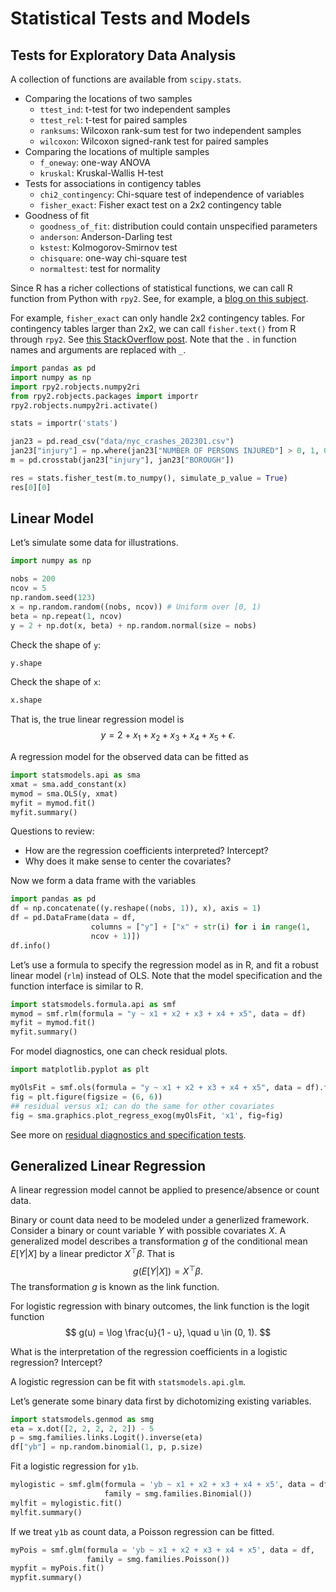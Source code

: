 # Statistical Tests and Models


## Tests for Exploratory Data Analysis

A collection of functions are available from `scipy.stats`.

+ Comparing the locations of two samples
    - `ttest_ind`: t-test for two independent samples
    - `ttest_rel`: t-test for paired samples
	- `ranksums`: Wilcoxon rank-sum test for two independent samples
	- `wilcoxon`: Wilcoxon signed-rank test for paired samples
+ Comparing the locations of multiple samples
    - `f_oneway`: one-way ANOVA
	- `kruskal`: Kruskal-Wallis H-test
+ Tests for associations in contigency tables
    - `chi2_contingency`: Chi-square test of independence of variables
	- `fisher_exact`:  Fisher exact test on a 2x2 contingency table
+ Goodness of fit
    - `goodness_of_fit`: distribution could contain unspecified parameters
	- `anderson`: Anderson-Darling test 
    - `kstest`: Kolmogorov-Smirnov test 
	- `chisquare`: one-way chi-square test
	- `normaltest`: test for normality


Since R has a richer collections of statistical functions, we can call 
R function from Python with `rpy2`. See, for example, a [blog on this
subject](https://rviews.rstudio.com/2022/05/25/calling-r-from-python-with-rpy2/).


For example, `fisher_exact` can only handle 2x2 contingency tables. For
contingency tables larger than 2x2, we can call `fisher.text()` from R through
`rpy2`. 
See [this StackOverflow post](https://stackoverflow.com/questions/25368284/fishers-exact-test-for-bigger-than-2-by-2-contingency-table).
Note that the `.` in function names and arguments are replaced with `_`.

```python
import pandas as pd
import numpy as np
import rpy2.robjects.numpy2ri
from rpy2.robjects.packages import importr
rpy2.robjects.numpy2ri.activate()

stats = importr('stats')

jan23 = pd.read_csv("data/nyc_crashes_202301.csv")
jan23["injury"] = np.where(jan23["NUMBER OF PERSONS INJURED"] > 0, 1, 0)
m = pd.crosstab(jan23["injury"], jan23["BOROUGH"])

res = stats.fisher_test(m.to_numpy(), simulate_p_value = True)
res[0][0]
```

## Linear Model

Let's simulate some data for illustrations.

```python
import numpy as np

nobs = 200
ncov = 5
np.random.seed(123)
x = np.random.random((nobs, ncov)) # Uniform over [0, 1)
beta = np.repeat(1, ncov)
y = 2 + np.dot(x, beta) + np.random.normal(size = nobs)
```

Check the shape of `y`:
```python
y.shape
```

Check the shape of `x`:
```python
x.shape
```

That is, the true linear regression model is
$$
y = 2 + x_1 + x_2 + x_3 + x_4 + x_5 + \epsilon.
$$

A regression model for the observed data can be fitted as

```python
import statsmodels.api as sma
xmat = sma.add_constant(x)
mymod = sma.OLS(y, xmat)
myfit = mymod.fit()
myfit.summary()
```

Questions to review:

+ How are the regression coefficients interpreted? Intercept?
+ Why does it make sense to center the covariates?


Now we form a data frame with the variables

```python
import pandas as pd
df = np.concatenate((y.reshape((nobs, 1)), x), axis = 1)
df = pd.DataFrame(data = df,
                  columns = ["y"] + ["x" + str(i) for i in range(1,
                  ncov + 1)])
df.info()
```

Let's use a formula to specify the regression model as in R, and fit
a robust linear model (`rlm`) instead of OLS. Note that the model specification
and the function interface is similar to R.

```python
import statsmodels.formula.api as smf
mymod = smf.rlm(formula = "y ~ x1 + x2 + x3 + x4 + x5", data = df)
myfit = mymod.fit()
myfit.summary()
```

For model diagnostics, one can check residual plots.

```python
import matplotlib.pyplot as plt

myOlsFit = smf.ols(formula = "y ~ x1 + x2 + x3 + x4 + x5", data = df).fit()
fig = plt.figure(figsize = (6, 6))
## residual versus x1; can do the same for other covariates
fig = sma.graphics.plot_regress_exog(myOlsFit, 'x1', fig=fig)
```

See more on [residual diagnostics and specification
tests](https://www.statsmodels.org/stable/stats.html#residual-diagnostics-and-specification-tests).


## Generalized Linear Regression

A linear regression model cannot be applied to presence/absence or
count data. 


Binary or count data need to be modeled under a generlized
framework. Consider a binary or count variable $Y$ with possible
covariates $X$.  A generalized model describes a transformation $g$
of the conditional mean $E[Y | X]$ by a linear predictor
$X^{\top}\beta$. That is
$$
g( E[Y | X] ) = X^{\top} \beta.
$$
The transformation $g$ is known as the link function.


For logistic regression with binary outcomes, the link function is
the logit function
$$
g(u) = \log \frac{u}{1 - u}, \quad u \in (0, 1).
$$

What is the interpretation of the regression coefficients in a
logistic regression? Intercept?

A logistic regression can be fit with `statsmodels.api.glm`.

Let's generate some binary data first by dichotomizing existing variables.

```python
import statsmodels.genmod as smg
eta = x.dot([2, 2, 2, 2, 2]) - 5
p = smg.families.links.Logit().inverse(eta)
df["yb"] = np.random.binomial(1, p, p.size)
```

Fit a logistic regression for `y1b`.

```python
mylogistic = smf.glm(formula = 'yb ~ x1 + x2 + x3 + x4 + x5', data = df,
                     family = smg.families.Binomial())
mylfit = mylogistic.fit()
mylfit.summary()
```

If we treat `y1b` as count data, a Poisson regression can be fitted.

```python
myPois = smf.glm(formula = 'yb ~ x1 + x2 + x3 + x4 + x5', data = df,
                 family = smg.families.Poisson())
mypfit = myPois.fit()
mypfit.summary()
```
